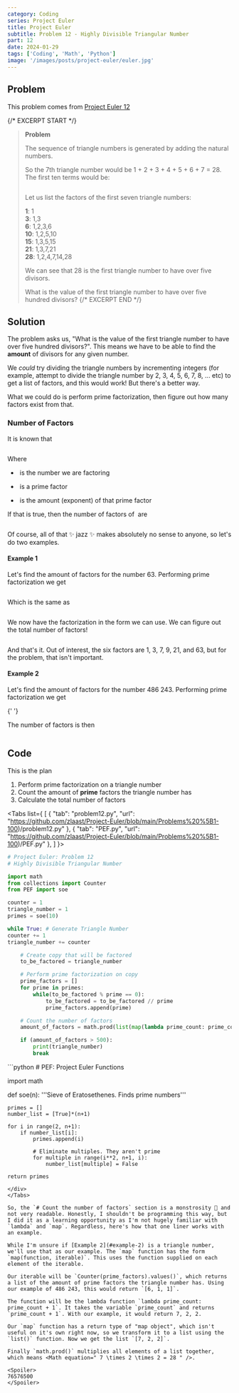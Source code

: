 ```yaml
---
category: Coding
series: Project Euler
title: Project Euler
subtitle: Problem 12 - Highly Divisible Triangular Number
part: 12
date: 2024-01-29
tags: ['Coding', 'Math', 'Python']
image: '/images/posts/project-euler/euler.jpg'
---
```



## Problem

This problem comes from [Project Euler 12](https://projecteuler.net/problem=12)

{/* EXCERPT START */}
> **Problem**
>
> The sequence of triangle numbers is generated by adding the natural numbers.
>
> So the 7th triangle number would be 1 + 2 + 3 + 4 + 5 + 6 + 7 = 28. The first ten terms would be:
>
> <Math inline="false" equation="1, 3, 6, 10, 15, 21, 28, 36, 45, 55, ... " />
>
> Let us list the factors of the first seven triangle numbers:
>
> <div class="text-xl"><strong>1</strong>: 1</div>
> <div class="text-xl"><strong>3</strong>: 1,3</div>
> <div class="text-xl"><strong>6</strong>: 1,2,3,6</div>
> <div class="text-xl"><strong>10</strong>: 1,2,5,10</div>
> <div class="text-xl"><strong>15</strong>: 1,3,5,15</div>
> <div class="text-xl"><strong>21</strong>: 1,3,7,21</div>
> <div class="text-xl"><strong>28</strong>: 1,2,4,7,14,28</div>
>
> We can see that 28 is the first triangle number to have over five divisors.
>
> What is the value of the first triangle number to have over five hundred divisors?
{/* EXCERPT END */}

## Solution
The problem asks us, "What is the value of the first triangle number to have over five hundred divisors?". 
This means we have to be able to find the **amount** of divisors for any given number.

We *could* try dividing the triangle numbers by incrementing integers (for example, attempt to divide the triangle number by 2, 3, 4, 5, 6, 7, 8, ... etc) 
to get a list of factors, and this would work! But there's a better way.

What we could do is perform prime factorization, then figure out how many factors exist from that.

### Number of Factors
It is known that

<Math
	inline="false"
	equation="\alpha = p_0^{x_0} \times p_1^{x_1} \times p_2^{x_2} \times ... \times p_n^{x_m} "
/>

Where

- <Math equation=" \alpha " /> is the number we are factoring

- <Math equation=" p_n " /> is a prime factor

- <Math equation=" x_m " /> is the amount (exponent) of that prime factor

If that is true, then the number of factors of <Math equation="\alpha" /> are

<Math
	inline="false"
	equation=" F = (x_0 + 1) \times (x_1 + 1) \times (x_2 + 1) \times ... \times (x_m + 1) "
/>

Of course, all of that ✨ jazz ✨ makes absolutely no sense to anyone, so let's do two examples.

#### Example 1
Let's find the amount of factors for the number 63. Performing prime factorization we get

<Math inline="false" equation=" 63 = 3 \times 3 \times 7  " />

Which is the same as

<Math inline="false" equation=" 63 = 3^2 \times 7^1 " />

We now have the factorization in the form we can use. We can figure out the total number of factors!

<Math inline="false" equation=" F = (2 + 1) \times (1 + 1)  = 6 " />

And that's it. Out of interest, the six factors are 1, 3, 7, 9, 21, and 63, but for the problem, that isn't important.

#### Example 2
Let's find the amount of factors for the number 486 243. Performing prime factorization we get

<Math inline="false" equation=" 486 243 = 3^6 \times 23^1 \times 29^1 " />{' '}

The number of factors is then

<Math inline="false" equation=" F = (6 + 1) \times (1 + 1) \times (1 + 1) = 28 " />

## Code
This is the plan

1. Perform prime factorization on a triangle number
2. Count the amount of **prime** factors the triangle number has
3. Calculate the total number of factors

<Tabs list={
    [
        {
            "tab": "problem12.py",
            "url": "https://github.com/zlaast/Project-Euler/blob/main/Problems%20%5B1-100)/problem12.py"
        },
        {
            "tab": "PEF.py",
            "url": "https://github.com/zlaast/Project-Euler/blob/main/Problems%20%5B1-100)/PEF.py"
        },
    ]
}>
<div class="tab-content" id="problem12.py">

```python
# Project Euler: Problem 12
# Highly Divisible Triangular Number

import math
from collections import Counter
from PEF import soe

counter = 1
triangle_number = 1
primes = soe(10)

while True: # Generate Triangle Number
counter += 1
triangle_number += counter

    # Create copy that will be factored
    to_be_factored = triangle_number

    # Perform prime factorization on copy
    prime_factors = []
    for prime in primes:
        while(to_be_factored % prime == 0):
            to_be_factored = to_be_factored // prime
            prime_factors.append(prime)

    # Count the number of factors
    amount_of_factors = math.prod(list(map(lambda prime_count: prime_count + 1, Counter(prime_factors).values())))

    if (amount_of_factors > 500):
        print(triangle_number)
        break

```
</div>

<div class="tab-content" id="PEF.py">
```python
# PEF: Project Euler Functions

import math

def soe(n):
    '''Sieve of Eratosethenes. Finds prime numbers'''

    primes = []
    number_list = [True]*(n+1)

    for i in range(2, n+1):
        if number_list[i]:
            primes.append(i)

            # Eliminate multiples. They aren't prime
            for multiple in range(i**2, n+1, i):
                number_list[multiple] = False
    
    return primes
```
</div>
</Tabs>

So, the `# Count the number of factors` section is a monstrosity 👹 and not very readable. Honestly, I shouldn't be programming this way, but I did it as a learning opportunity as I'm not hugely familiar with `lambda` and `map`. Regardless, here's how that one liner works with an example.

While I'm unsure if [Example 2](#example-2) is a triangle number, we'll use that as our example. The `map` function has the form `map(function, iterable)`. This uses the function supplied on each element of the iterable.

Our iterable will be `Counter(prime_factors).values()`, which returns a list of the amount of prime factors the triangle number has. Using our example of 486 243, this would return `[6, 1, 1]`.

The function will be the lambda function `lambda prime_count: prime_count + 1`. It takes the variable `prime_count` and returns `prime_count + 1`. With our example, it would return 7, 2, 2.

Our `map` function has a return type of "map object", which isn't useful on it's own right now, so we transform it to a list using the `list()` function. Now we get the list `[7, 2, 2]`.

Finally `math.prod()` multiplies all elements of a list together, which means <Math equation=" 7 \times 2 \times 2 = 28 " />.

<Spoiler>
76576500
</Spoiler>
